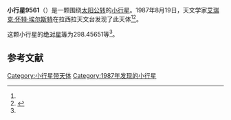 {{Infobox planet
| bgcolour = #FFFFC0
| name = 9561 van Eyck
| symbol = 
| image = 
| caption = 
| discovery = yes
| discovery_ref = 
| discoverer = [[艾瑞克·怀特·埃尔斯特|艾瑞克·怀特·埃尔斯特]]
| discovery_site = [[拉西拉天文台|拉西拉天文台]] 
| discovered = 1987年8月19日
| designations = yes
| mp_name = 
| named_after = 
| alt_names = 1987 QT1/ 1990 EE8 / 1990 EY4
| mp_category = [[主带小行星|主带小行星]]
| orbit_ref = <ref name="a">[http://ssd.jpl.nasa.gov/sbdb.cgi?sstr=9561 9561 van Eyck] {{Wayback|url=http://ssd.jpl.nasa.gov/sbdb.cgi?sstr=9561 |date=20140928210127 }}，小行星數據庫瀏覽器（JPL Small-Body Database Browser）－[[美国国家航空航天局|美国国家航空航天局]]喷气推进实验室</ref>
| epoch = 2456400.5 (2013年4月18日更新)
| aphelion = {{convert|2.8233140|AU|km|3|abbr=on|lk=out}}
| perihelion = {{convert|1.7931700|AU|km|3|abbr=on}}
| semimajor = {{convert|2.3082420|AU|km|3|abbr=on}}
| eccentricity = 0.2231447
| period = 1280.915336 [[日|日]]<br />3.51[[儒略年|儒略年]]
| avg_speed = 
| inclination = 5.46981
| asc_node = 330.87249
| mean_anomaly = 
| arg_peri = 298.45651
| satellites = 
| physical_characteristics = yes
| dimensions = 
| mass = 
| density = 
| surface_grav = 
| escape_velocity = 
| sidereal_day = 
| axial_tilt = 
| pole_ecliptic_lat = 
| pole_ecliptic_lon = 
| albedo = 
| temperatures= 
| temp_name1 = 
| mean_temp_1 = 
| max_temp_1 = 
| temp_name2 = 
| max_temp_2 = 
| spectral_type = 
| abs_magnitude = 298.45651
}}

'''小行星9561'''（{{lang-en|9561 van Eyck}}）是一颗围绕[[太阳|太阳]][[公转|公转]]的[[小行星|小行星]]。1987年8月19日，天文学家[[艾瑞克·怀特·埃尔斯特|艾瑞克·怀特·埃尔斯特]]在拉西拉天文台发现了此天体<ref name="a" /><ref>{{cite news|title=小行星列表|url=http://cfa-www.harvard.edu/iau/lists/NumberedMPs.txt|accessdate=2013-07-08|newspaper=哈佛大学|archive-date=2008-05-17|archive-url=https://web.archive.org/web/20080517010638/http://cfa-www.harvard.edu/iau/lists/NumberedMPs.txt|dead-url=no}}</ref>。

这颗小行星的[[绝对星等|绝对星等]]为298.45651等<ref name="a" />。

==参考文献==
{{reflist}}
{{Minor Planet Number|[[小行星9560|小行星9560]]|[[小行星9562|小行星9562]]}}

{{小天体}}

[[Category:小行星带天体|Category:小行星带天体]]
[[Category:1987年发现的小行星|Category:1987年发现的小行星]]

{{asteroid-stub}}